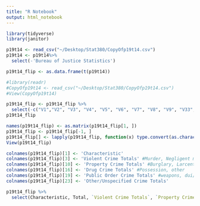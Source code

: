 ```yaml
---
title: "R Notebook"
output: html_notebook
---
```


```r
library(tidyverse)
library(janitor)

p19t14 <- read_csv("~/Desktop/Stat380/CopyOfp19t14.csv")
p19t14 <- p19t14%>%
  select(-'Bureau of Justice Statistics')

p19t14_flip <- as.data.frame(t(p19t14))

```
```r
#library(readr)
#CopyOfp19t14 <- read_csv("~/Desktop/Stat380/CopyOfp19t14.csv")
#View(CopyOfp19t14)
```

```r
p19t14_flip <- p19t14_flip %>%
  select(-c("V1","V2", "V3", "V4", "V5", "V6", "V7", "V8", "V9", "V33", "V34", "V35", "V36", "V37", "V38", "V39", "V40"))
p19t14_flip
```

```r
names(p19t14_flip) <- as.matrix(p19t14_flip[1, ])
p19t14_flip <- p19t14_flip[-1, ]
p19t14_flip[] <- lapply(p19t14_flip, function(x) type.convert(as.character(x)))
View(p19t14_flip)
```

```r
colnames(p19t14_flip)[1] <- 'Characteristic'
colnames(p19t14_flip)[3] <- 'Violent Crime Totals' #Murder, Negligent manslaughter, Rapse/sexual assualt, robbery, aggravated/simple assault, other
colnames(p19t14_flip)[10] <- 'Property Crime Totals' #Burglary, Larcenty/theft, Motor-vehicle theft, fraud, other
colnames(p19t14_flip)[16] <- 'Drug Crime Totals' #Possession, other
colnames(p19t14_flip)[19] <- 'Public Order Crime Totals' #weapons, dui/dwi, other
colnames(p19t14_flip)[23] <- 'Other/Unspecified Crime Totals'
```


```r
p19t14_flip %>%
  select(Characteristic, Total, `Violent Crime Totals`, `Property Crime Totals`,`Drug Crime Totals`, `Public Order Crime Totals`, `Other/Unspecified Crime Totals` )
```


